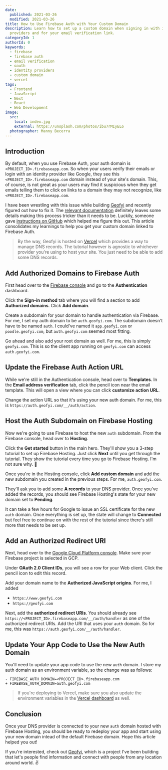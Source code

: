 ```yaml
---
date:
  published: 2021-03-26
  modified: 2021-03-26
title: How to Use Firebase Auth with Your Custom Domain
description: Learn how to set up a custom domain when signing in with identity
  providers and for your email verification link.
categoryId: 1
authorId: 0
keywords:
  - firebase
  - firebase auth
  - email verification
  - oauth
  - identity providers
  - custom domain
  - vercel
tags:
  - Frontend
  - JavaScript
  - Next
  - React
  - Web Development
image:
  src:
    local: index.jpg
    external: https://unsplash.com/photos/ibu7rMIyELo
  photographer: Manny Becerra
---
```


## Introduction

By default, when you use Firebase Auth, your auth domain is `<PROJECT_ID>.firebaseapp.com`. 
So when your users verify their emails or login with an identity provider like Google, they
see this `<PROJECT_ID>.firebaseapp.com` domain instead of your site's domain. This, of course, is not great as your users
may find it suspicious when they get emails telling them to click on links to a domain they may not recognize, like `<PROJECT_ID>.firebaseapp.com`. 

I have been wrestling with this issue while building [Geofyi](https://www.geofyi.com) and recently figured out how to fix it. The [relevant documentation](https://cloud.google.com/identity-platform/docs/show-custom-domain) definitely leaves some details making this process tricker than it needs to be. Luckily,
someone gave [instructions on GitHub](https://github.com/firebase/firebaseui-web/issues/199#issuecomment-321343242) which helped me figure this out. This article consolidates my learnings to help you get your custom domain linked to  Firebase Auth.

> By the way, Geofyi is hosted on [Vercel](https://www.vercel.com) which provides a way to manage DNS records. The tutorial however is agnostic to whichever provider you're using to host your site. You just need to be able to add some DNS records.

## Add Authorized Domains to Firebase Auth

First head over to the [Firebase console](https://console.firebase.google.com/) and go to the **Authentication** dashboard.

Click the **Sign-in method** tab where you will find a section to add **Authorized domains**. Click **Add domain**.

Create a subdomain for your domain to handle authentication via Firebase. For me, I set my auth domain to be `auth.geofyi.com`. The subdomain doesn't have to be named `auth`. I could've named it `app.geofyi.com` or `poodle.geofyi.com`, but `auth.geofyi.com` seemed most fitting.

Go ahead and also add your root domain as well. For me, this is simply `geofyi.com`. This is so the client app running on `geofyi.com` can access `auth.geofyi.com`.

## Update the Firebase Auth Action URL 

While we're still in the Authentication console, head over to **Templates**. In the **Email address verification** tab, 
click the pencil icon near the email template. This will open a view where you can click **customize action URL**. 

Change the action URL so that it's using your new auth domain. For me, this is `https://auth.geofyi.com/__/auth/action`.

## Host the Auth Subdomain on Firebase Hosting

Now we're going to use Firebase to host the new `auth` subdomain. From the Firebase console, head over to **Hosting**.

Click the **Get started** button in the main hero. They'll show you a 3-step tutorial to set up Firebase Hosting. Just click **Next** until you get through the tutorial. They show the tutorial every time you go to Firebase Hosting. I'm not sure why. 👀

Once you're in the Hosting console, click **Add custom domain** and add the new subdomain you created in the previous steps. For me, `auth.geofyi.com`. 

They'll ask you to add some **A records** to your DNS provider. Once you've added the records, you should see 
Firebase Hosting's state for your new domain set to **Pending**. 

It can take a few hours for
Google to issue an SSL certificate for the new `auth` domain. Once everything is set up, the state 
will change to **Connected** but feel free to continue on with the rest of the tutorial since there's still more that needs to be set up. 

## Add an Authorized Redirect URI

Next, head over to the [Google Cloud Platform console](https://console.cloud.google.com/apis/credentials). Make sure your Firebase project is selected in GCP. 

Under **OAuth 2.0 Client IDs**, you will see a row for your Web client. 
Click the pencil icon to edit this record. 

Add your domain name to the **Authorized JavaScript origins**. For me, I added 

- `https://www.geofyi.com`
- `https://geofyi.com`

Next, add the **authorized redirect URIs**. You should already see `https://<PROJECT_ID>.firebaseapp.com/__/auth/handler` as one of the authorized redirect URIs. Add the URI that uses 
your `auth` domain. So for me, this was `https://auth.geofyi.com/__/auth/handler`.

## Update Your App Code to Use the New Auth Domain

You'll need to update your app code to use the new `auth` domain. I store my auth domain as an environment variable, 
so the change was as follows:

```diff-bash
- FIREBASE_AUTH_DOMAIN=<PROJECT_ID>.firebaseapp.com
+ FIREBASE_AUTH_DOMAIN=auth.geofyi.com
```

> If you're deploying to Vercel, make sure you also update the environment variables in the [Vercel dashboard](https://vercel.com/docs/environment-variables) as well.

## Conclusion

Once your DNS provider is connected to your new `auth` domain hosted with Firebase Hosting, you should 
be ready to redeploy your app and start using your new domain intead of the default Firebase domain.
Hope this article helped you out! 

If you're interested, check out [Geofyi](https://www.geofyi.com/signup?referrer=R80HxDbwvOSRLdbPCT6CCzUTFfl1), which is a project I've been building that let's people find information and connect with people from any location around world. ✌️
